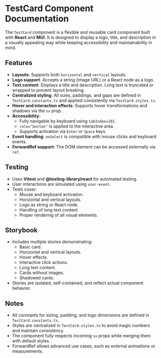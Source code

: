 # TestCard Component Documentation

The `TestCard` component is a flexible and reusable card component built with **React** and **MUI**. It is designed to display a logo, title, and description in a visually appealing way while keeping accessibility and maintainability in mind.

## Features

- **Layouts**: Supports both `horizontal` and `vertical` layouts.
- **Logo support**: Accepts a string (image URL) or a React node as a logo.
- **Text content**: Displays a title and description. Long text is truncated or wrapped to prevent layout breaking.
- **Centralized styling**: All sizes, paddings, and gaps are defined in `TestCard.constants.ts` and applied consistently via `TestCard.styles.ts`.
- **Hover and interaction effects**: Supports hover transformations and shadows via the `sx` prop.
- **Accessibility**:
  - Fully navigable by keyboard using `tabIndex={0}`.
  - `role="button"` is applied to the interactive area.
  - Supports activation via `Enter` or `Space` keys.
- **Event handling**: `onSelect` is compatible with mouse clicks and keyboard events.
- **ForwardRef support**: The DOM element can be accessed externally via `ref`.

## Testing

- Uses **Vitest** and **@testing-library/react** for automated testing.
- User interactions are simulated using `user-event`.
- Tests cover:
  - Mouse and keyboard activation.
  - Horizontal and vertical layouts.
  - Logo as string or React node.
  - Handling of long text content.
  - Proper rendering of all visual elements.

## Storybook

- Includes multiple stories demonstrating:
  - Basic card.
  - Horizontal and vertical layouts.
  - Hover effects.
  - Interactive click actions.
  - Long text content.
  - Cards without images.
  - Shadowed cards.
- Stories are isolated, self-contained, and reflect actual component behavior.

## Notes

- All constants for sizing, padding, and logo dimensions are defined in `TestCard.constants.ts`.
- Styles are centralized in `TestCard.styles.ts` to avoid magic numbers and maintain consistency.
- The component fully respects incoming `sx` props while merging them with default styles.
- ForwardRef allows advanced use cases, such as external animations or measurements.
